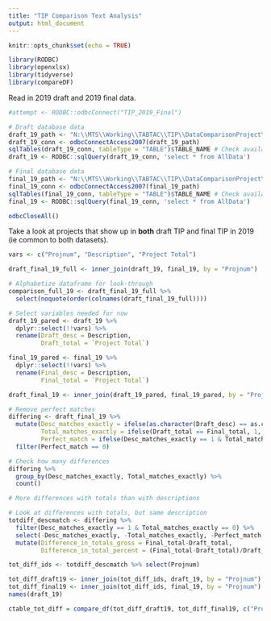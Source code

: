 ```yaml
---
title: "TIP Comparison Text Analysis"
output: html_document
---
```


```r
knitr::opts_chunk$set(echo = TRUE)

library(RODBC)
library(openxlsx)
library(tidyverse)
library(compareDF)
```

Read in 2019 draft and 2019 final data.

```r
#attempt <- RODBC::odbcConnect("TIP_2019_Final")

# Draft database data
draft_19_path <- "N:\\MTS\\Working\\TABTAC\\TIP\\DataComparisonProject\\2019Draft.accdb"
draft_19_conn <- odbcConnectAccess2007(draft_19_path)
sqlTables(draft_19_conn, tableType = "TABLE")$TABLE_NAME # Check available tables
draft_19 <- RODBC::sqlQuery(draft_19_conn, 'select * from AllData')

# Final database data
final_19_path <- "N:\\MTS\\Working\\TABTAC\\TIP\\DataComparisonProject\\2019_Final.accdb"
final_19_conn <- odbcConnectAccess2007(final_19_path)
sqlTables(final_19_conn, tableType = "TABLE")$TABLE_NAME # Check available tables
final_19 <- RODBC::sqlQuery(final_19_conn, 'select * from AllData')

odbcCloseAll()
```

Take a look at projects that show up in **both** draft TIP and final TIP in 2019 (ie common to both datasets).

```r
vars <- c("Projnum", "Description", "Project Total")

draft_final_19_full <- inner_join(draft_19, final_19, by = "Projnum")

# Alphabetize dataframe for look-through                                  
comparison_full_19 <- draft_final_19_full %>%
  select(noquote(order(colnames(draft_final_19_full))))

# Select variables needed for now
draft_19_pared <- draft_19 %>%
  dplyr::select(!!vars) %>%
  rename(Draft_desc = Description,
         Draft_total = `Project Total`)

final_19_pared <- final_19 %>%
  dplyr::select(!!vars) %>%
  rename(Final_desc = Description,
         Final_total = `Project Total`)

draft_final_19 <- inner_join(draft_19_pared, final_19_pared, by = "Projnum")

# Remove perfect matches
differing <- draft_final_19 %>%
  mutate(Desc_matches_exactly = ifelse(as.character(Draft_desc) == as.character(Final_desc), 1, 0),
         Total_matches_exactly = ifelse(Draft_total == Final_total, 1, 0),
         Perfect_match = ifelse(Desc_matches_exactly == 1 & Total_matches_exactly == 1, 1, 0)) %>%
  filter(Perfect_match == 0)

# Check how many differences
differing %>%
  group_by(Desc_matches_exactly, Total_matches_exactly) %>%
  count()

# More differences with totals than with descriptions

# Look at differences with totals, but same description
totdiff_descmatch <- differing %>%
  filter(Desc_matches_exactly == 1 & Total_matches_exactly == 0) %>%
  select(-Desc_matches_exactly, -Total_matches_exactly, -Perfect_match, -Final_desc, -Draft_desc) %>%
  mutate(Difference_in_totals_gross = Final_total-Draft_total,
         Difference_in_total_percent = (Final_total-Draft_total)/Draft_total*100)

tot_diff_ids <- totdiff_descmatch %>% select(Projnum)

tot_diff_draft19 <- inner_join(tot_diff_ids, draft_19, by = "Projnum")
tot_diff_final19 <- inner_join(tot_diff_ids, final_19, by = "Projnum")
names(draft_19)

ctable_tot_diff = compare_df(tot_diff_draft19, tot_diff_final19, c("Projnum"))
```
